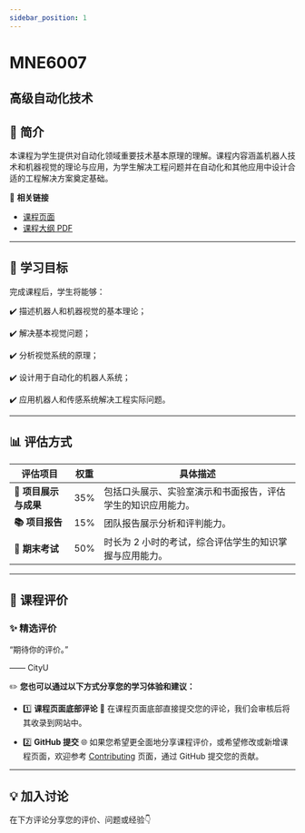 ```yaml
---
sidebar_position: 1
---
```


# MNE6007
## 高级自动化技术

## **📘 简介**
本课程为学生提供对自动化领域重要技术基本原理的理解。课程内容涵盖机器人技术和机器视觉的理论与应用，为学生解决工程问题并在自动化和其他应用中设计合适的工程解决方案奠定基础。

🔗 **相关链接**
- [课程页面](https://www.cityu.edu.hk/catalogue/pg/202425/course/MNE6007.htm)
- [课程大纲 PDF](https://www.cityu.edu.hk/catalogue/pg/202425/course/MNE6007.pdf)

---

## **🎯 学习目标**

完成课程后，学生将能够：

✔️ 描述机器人和机器视觉的基本理论；

✔️ 解决基本视觉问题；

✔️ 分析视觉系统的原理；

✔️ 设计用于自动化的机器人系统；

✔️ 应用机器人和传感系统解决工程实际问题。

---

## **📊 评估方式**

| **评估项目**           | **权重** | **具体描述**                                                                                       |
|-----------------------|---------|---------------------------------------------------------------------------------------------------|
| **📝 项目展示与成果**   | 35%     | 包括口头展示、实验室演示和书面报告，评估学生的知识应用能力。                                        |
| **📚 项目报告**         | 15%     | 团队报告展示分析和评判能力。                                                                      |
| **📖 期末考试**         | 50%     | 时长为 2 小时的考试，综合评估学生的知识掌握与应用能力。                                            |

---

## **💬 课程评价**

### ✨ **精选评价**
<div className={commentStyles.commentBox}>
    <p className={commentStyles.commentText}>
        “期待你的评价。”
    </p>
    <p className={commentStyles.commentAuthor}>—— CityU</p>
</div>

✏️ **您也可以通过以下方式分享您的学习体验和建议：**

- 1️⃣ **课程页面底部评论**
💬 在课程页面底部直接提交您的评论，我们会审核后将其收录到网站中。

- 2️⃣ **GitHub 提交**
🌐 如果您希望更全面地分享课程评价，或希望修改或新增课程页面，欢迎参考 [Contributing](https://penjc.github.io/CityU/contributing) 页面，通过 GitHub 提交您的贡献。

---

## **💡 加入讨论**

在下方评论分享您的评价、问题或经验👇
<Utterances />
